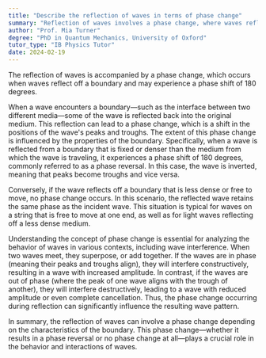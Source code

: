 ```yaml
---
title: "Describe the reflection of waves in terms of phase change"
summary: "Reflection of waves involves a phase change, where waves reflecting off a boundary may undergo a phase shift of 180 degrees."
author: "Prof. Mia Turner"
degree: "PhD in Quantum Mechanics, University of Oxford"
tutor_type: "IB Physics Tutor"
date: 2024-02-19
---
```


The reflection of waves is accompanied by a phase change, which occurs when waves reflect off a boundary and may experience a phase shift of $180$ degrees.

When a wave encounters a boundary—such as the interface between two different media—some of the wave is reflected back into the original medium. This reflection can lead to a phase change, which is a shift in the positions of the wave's peaks and troughs. The extent of this phase change is influenced by the properties of the boundary. Specifically, when a wave is reflected from a boundary that is fixed or denser than the medium from which the wave is traveling, it experiences a phase shift of $180$ degrees, commonly referred to as a phase reversal. In this case, the wave is inverted, meaning that peaks become troughs and vice versa.

Conversely, if the wave reflects off a boundary that is less dense or free to move, no phase change occurs. In this scenario, the reflected wave retains the same phase as the incident wave. This situation is typical for waves on a string that is free to move at one end, as well as for light waves reflecting off a less dense medium.

Understanding the concept of phase change is essential for analyzing the behavior of waves in various contexts, including wave interference. When two waves meet, they superpose, or add together. If the waves are in phase (meaning their peaks and troughs align), they will interfere constructively, resulting in a wave with increased amplitude. In contrast, if the waves are out of phase (where the peak of one wave aligns with the trough of another), they will interfere destructively, leading to a wave with reduced amplitude or even complete cancellation. Thus, the phase change occurring during reflection can significantly influence the resulting wave pattern.

In summary, the reflection of waves can involve a phase change depending on the characteristics of the boundary. This phase change—whether it results in a phase reversal or no phase change at all—plays a crucial role in the behavior and interactions of waves.
    